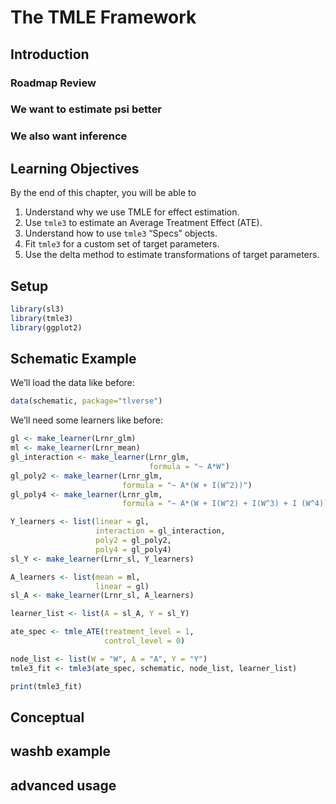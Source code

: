 # The TMLE Framework {#tmle3}

## Introduction

### Roadmap Review
### We want to estimate psi better
### We also want inference

## Learning Objectives {#learn-tmle}

By the end of this chapter, you will be able to

1. Understand why we use TMLE for effect estimation.
2. Use `tmle3` to estimate an Average Treatment Effect (ATE).
3. Understand how to use `tmle3` "Specs" objects.
4. Fit `tmle3` for a custom set of target parameters.
5. Use the delta method to estimate transformations of target parameters.

## Setup

<!-- TODO: make it so we can just load tlverse instead of individual packages -->
```r
library(sl3)
library(tmle3)
library(ggplot2)
```

## Schematic Example

We'll load the data like before:
```r
data(schematic, package="tlverse")
```

We'll need some learners like before:
```r
gl <- make_learner(Lrnr_glm)
ml <- make_learner(Lrnr_mean)
gl_interaction <- make_learner(Lrnr_glm, 
                               formula = "~ A*W")
gl_poly2 <- make_learner(Lrnr_glm, 
                         formula = "~ A*(W + I(W^2))")
gl_poly4 <- make_learner(Lrnr_glm, 
                         formula = "~ A*(W + I(W^2) + I(W^3) + I (W^4))")

Y_learners <- list(linear = gl, 
                   interaction = gl_interaction, 
                   poly2 = gl_poly2,
                   poly4 = gl_poly4)
sl_Y <- make_learner(Lrnr_sl, Y_learners)

A_learners <- list(mean = ml,
                   linear = gl)
sl_A <- make_learner(Lrnr_sl, A_learners)

learner_list <- list(A = sl_A, Y = sl_Y)
```

<!-- TODO: explain sl_A -->

<!-- TODO: make this spec return TSMs too (can have option to disable) -->
```r
ate_spec <- tmle_ATE(treatment_level = 1,
                     control_level = 0)
```

<!-- TODO: explain node_list -->
<!-- TODO: check data type of node and learner lists in tmle3 -->
```r
node_list <- list(W = "W", A = "A", Y = "Y")
tmle3_fit <- tmle3(ate_spec, schematic, node_list, learner_list)
```

```r
print(tmle3_fit)
```

<!-- TODO: plots -->

## Conceptual

## washb example

## advanced usage

